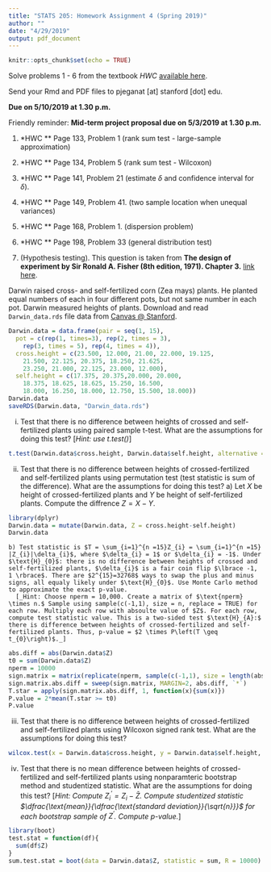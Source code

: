 ```yaml
---
title: "STATS 205: Homework Assignment 4 (Spring 2019)"
author: ""
date: "4/29/2019"
output: pdf_document
---
```


```r
knitr::opts_chunk$set(echo = TRUE)
```

Solve problems 1 - 6 from the textbook *HWC* [available here](https://onlinelibrary.wiley.com/doi/book/10.1002/9781119196037).

Send your Rmd and PDF files to pjeganat [at] stanford [dot] edu.

**Due on 5/10/2019 at 1.30 p.m.**

Friendly reminder: **Mid-term project proposal due on 5/3/2019 at 1.30 p.m.**

1) *HWC ** Page 133, Problem 1 (rank sum test - large-sample approximation)

2) *HWC ** Page 134, Problem 5 (rank sum test - Wilcoxon)

3) *HWC **  Page 141, Problem 21 (estimate $\delta$ and confidence interval for $\delta$).

4) *HWC ** Page 149, Problem 41. (two sample location when unequal variances)

5) *HWC ** Page 168, Problem 1. (dispersion problem)

6) *HWC ** Page 198, Problem 33 (general distribution test)

7) (Hypothesis testing). This question is taken from **The design of experiment by Sir Ronald A. Fisher (8th edition, 1971). Chapter 3.** [link here](http://www.medicine.mcgill.ca/epidemiology/hanley/tmp/Mean-Quantile/DesignofExperimentsCh-III.pdf).

Darwin raised cross- and self-fertilized corn (Zea mays) plants. He planted equal numbers of each in four different pots, but not same number in each pot. Darwin measured heights of plants. Download and read `Darwin_data.rds` file data from [Canvas @ Stanford](https://canvas.stanford.edu/courses/99104/files/folder/Data?).

```r
Darwin.data = data.frame(pair = seq(1, 15), 
  pot = c(rep(1, times=3), rep(2, times = 3), 
    rep(3, times = 5), rep(4, times = 4)), 
  cross.height = c(23.500, 12.000, 21.00, 22.000, 19.125, 
    21.500, 22.125, 20.375, 18.250, 21.625, 
    23.250, 21.000, 22.125, 23.000, 12.000), 
  self.height = c(17.375, 20.375,20.000, 20.000, 
    18.375, 18.625, 18.625, 15.250, 16.500, 
    18.000, 16.250, 18.000, 12.750, 15.500, 18.000))
Darwin.data
saveRDS(Darwin.data, "Darwin_data.rds")
```

(i) Test that there is no difference between heights of crossed and self-fertilized plants using paired sample t-test. What are the assumptions for doing this test? [_Hint: use t.test()_] 

```r
t.test(Darwin.data$cross.height, Darwin.data$self.height, alternative = "two.sided", paired = TRUE)
```

(ii) Test that there is no difference between heights of crossed-fertilized and self-fertilized plants using permutation test (test statistic is sum of the difference). What are the assumptions for doing this test?
    a) Let $X$ be height of crossed-fertilized plants and $Y$ be height of self-fertilized plants. Compute the diffrence $Z = X - Y$.
    
```r
library(dplyr)
Darwin.data = mutate(Darwin.data, Z = cross.height-self.height)
Darwin.data
```
    b) Test statistic is $T = \sum_{i=1}^{n =15}Z_{i} = \sum_{i=1}^{n =15} |Z_{i}|\delta_{i}$, where $\delta_{i} = 1$ or $\delta_{i} = -1$. Under $\text{H}_{0}$: there is no difference between heights of crossed and self-fertilized plants, $\delta_{i}$ is a fair coin flip $\lbrace -1, 1 \rbrace$. There are $2^{15}=32768$ ways to swap the plus and minus signs, all equaly likely under $\text{H}_{0}$. Use Monte Carlo method to approximate the exact p-value. 
      [_Hint: Choose nperm = 10,000. Create a matrix of $\text{nperm} \times n.$ Sample using sample(c(-1,1), size = n, replace = TRUE) for each row. Multiply each row with absoulte value of $Z$. For each row, compute test statistic value. This is a two-sided test $\text{H}_{A}:$ there is difference between heights of crossed-fertilized and self-fertilized plants. Thus, p-value = $2 \times P\left(T \geq t_{0}\right)$._]

```r
abs.diff = abs(Darwin.data$Z)
t0 = sum(Darwin.data$Z)
nperm = 10000
sign.matrix = matrix(replicate(nperm, sample(c(-1,1), size = length(abs.diff), replace = TRUE)), nrow = nperm, byrow = TRUE)
sign.matrix.abs.diff = sweep(sign.matrix, MARGIN=2, abs.diff, `*`)
T.star = apply(sign.matrix.abs.diff, 1, function(x){sum(x)})
P.value = 2*mean(T.star >= t0)
P.value
```

(iii) Test that there is no difference between heights of crossed-fertilized and self-fertilized plants using Wilcoxon signed rank test. What are the assumptions for doing this test?
```r
wilcox.test(x = Darwin.data$cross.height, y = Darwin.data$self.height, paired = TRUE)
```

(iv) Test that there is no mean difference between heights of crossed-fertilized and self-fertilized plants using nonparamteric bootstrap method and studentized statistic. What are the assumptions for doing this test?
    [_Hint: Compute $Z^{'}_{i} = Z_{i} - \bar{Z}$. Compute studentized statistic $\dfrac{\text{mean}}{\dfrac{\text{standard deviation}}{\sqrt{n}}}$ for each bootstrap sample of $Z^{'}$. Compute p-value._]
    
```r
library(boot)
test.stat = function(df){
  sum(df$Z)
}
sum.test.stat = boot(data = Darwin.data$Z, statistic = sum, R = 10000)
```

